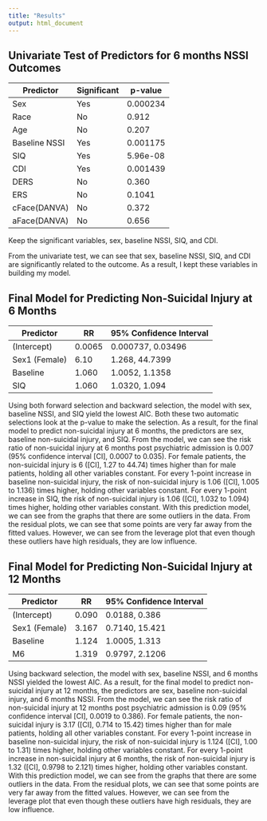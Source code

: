 ```yaml
---
title: "Results"
output: html_document
---
```


## Univariate Test of Predictors for 6 months NSSI Outcomes
Predictor              | Significant  | p-value
-----------------------|--------------|------------------
Sex                    | Yes          | 0.000234
Race                   | No           | 0.912
Age                    | No           | 0.207
Baseline NSSI          | Yes          | 0.001175
SIQ                    | Yes          | 5.96e-08 
CDI                    | Yes          | 0.001439
DERS                   | No           | 0.360
ERS                    | No           | 0.1041
cFace(DANVA)           | No           | 0.372
aFace(DANVA)           | No           | 0.656
Keep the significant variables, sex, baseline NSSI, SIQ, and CDI.

From the univariate test, we can see that sex, baseline NSSI, SIQ, and CDI are significantly related to the outcome. As a result, I kept these variables in building my model. 

## Final Model for Predicting Non-Suicidal Injury at 6 Months
Predictor              | RR           | 95% Confidence Interval 
-----------------------|--------------|------------------------
(Intercept)            | 0.0065       | 0.000737, 0.03496
Sex1 (Female)          | 6.10         | 1.268, 44.7399
Baseline               | 1.060        | 1.0052, 1.1358
SIQ                    | 1.060        | 1.0320, 1.094

Using both forward selection and backward selection, the model with sex, baseline NSSI, and SIQ yield the lowest AIC. Both these two automatic selections look at the p-value to make the selection. As a result, for the final model to predict non-suicidal injury at 6 months, the predictors are sex, baseline non-suicidal injury, and SIQ. From the model, we can see the risk ratio of non-suicidal injury at 6 months post psychiatric admission is 0.007 (95% confidence interval [CI], 0.0007 to 0.035). For female patients, the non-suicidal injury is 6 ([CI], 1.27 to 44.74) times higher than for male patients, holding all other variables constant. For every 1-point increase in baseline non-suicidal injury, the risk of non-suicidal injury is 1.06 ([CI], 1.005 to 1.136) times higher, holding other variables constant. For every 1-point increase in SIQ, the risk of non-suicidal injury is 1.06 ([CI], 1.032 to 1.094) times higher, holding other variables constant.
With this prediction model, we can see from the graphs that there are some outliers in the data. From the residual plots, we can see that some points are very far away from the fitted values. However, we can see from the leverage plot that even though these outliers have high residuals, they are low influence.

## Final Model for Predicting Non-Suicidal Injury at 12 Months
Predictor              | RR           | 95% Confidence Interval 
-----------------------|--------------|------------------------
(Intercept)            | 0.090        | 0.0188, 0.386
Sex1 (Female)          | 3.167        | 0.7140, 15.421
Baseline               | 1.124        | 1.0005, 1.313
M6                     | 1.319        | 0.9797, 2.1206

Using backward selection, the model with sex, baseline NSSI, and 6 months NSSI yielded the lowest AIC. As a result, for the final model to predict non-suicidal injury at 12 months, the predictors are sex, baseline non-suicidal injury, and 6 months NSSI. From the model, we can see the risk ratio of non-suicidal injury at 12 months post psychiatric admission is 0.09 (95% confidence interval [CI], 0.0019 to 0.386). For female patients, the non-suicidal injury is 3.17 ([CI], 0.714 to 15.42) times higher than for male patients, holding all other variables constant. For every 1-point increase in baseline non-suicidal injury, the risk of non-suicidal injury is 1.124 ([CI], 1.00 to 1.31) times higher, holding other variables constant. For every 1-point increase in non-suicidal injury at 6 months, the risk of non-suicidal injury is 1.32 ([CI], 0.9798 to 2.121) times higher, holding other variables constant.
With this prediction model, we can see from the graphs that there are some outliers in the data. From the residual plots, we can see that some points are very far away from the fitted values. However, we can see from the leverage plot that even though these outliers have high residuals, they are low influence.

